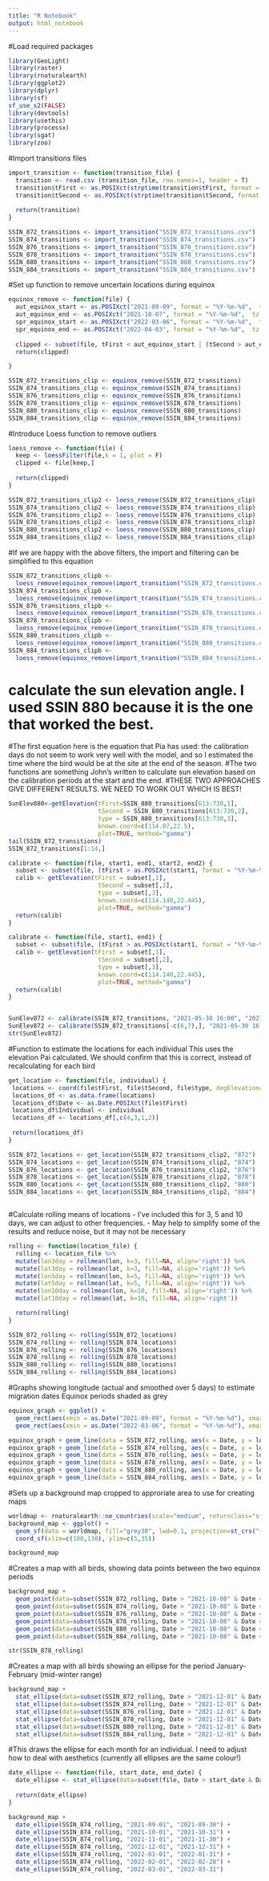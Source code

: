 ```yaml
---
title: "R Notebook"
output: html_notebook
---
```


#Load required packages
```r
library(GeoLight)
library(raster)
library(rnaturalearth)
library(ggplot2)
library(dplyr)
library(sf)
sf_use_s2(FALSE) 
library(devtools)
library(usethis)
library(processx)
library(sgat)
library(zoo)

```


#Import transitions files
```r
import_transition <- function(transition_file) {
  transition <- read.csv (transition_file, row.names=1, header = T)
  transition$tFirst <- as.POSIXct(strptime(transition$tFirst, format = "%Y-%m-%d %H:%M:%S",  tz = "GMT"))
  transition$tSecond <- as.POSIXct(strptime(transition$tSecond, format = "%Y-%m-%d %H:%M:%S",  tz = "GMT"))
  
  return(transition)
}

SSIN_872_transitions <- import_transition("SSIN_872_transitions.csv")
SSIN_874_transitions <- import_transition("SSIN_874_transitions.csv")
SSIN_876_transitions <- import_transition("SSIN_876_transitions.csv")
SSIN_878_transitions <- import_transition("SSIN_878_transitions.csv")
SSIN_880_transitions <- import_transition("SSIN_880_transitions.csv")
SSIN_884_transitions <- import_transition("SSIN_884_transitions.csv")

```

#Set up function to remove uncertain locations during equinox
```r
equinox_remove <- function(file) {
  aut_equinox_start <- as.POSIXct("2021-09-09", format = "%Y-%m-%d",  tz = "GMT")
  aut_equinox_end <- as.POSIXct("2021-10-07", format = "%Y-%m-%d",  tz = "GMT")
  spr_equinox_start <- as.POSIXct("2022-03-06", format = "%Y-%m-%d",  tz = "GMT")
  spr_equinox_end <- as.POSIXct("2022-04-03", format = "%Y-%m-%d",  tz = "GMT")
  
  clipped <- subset(file, tFirst < aut_equinox_start | (tSecond > aut_equinox_end & tFirst < spr_equinox_start) | tSecond > spr_equinox_end)
  return(clipped)

}

SSIN_872_transitions_clip <- equinox_remove(SSIN_872_transitions)
SSIN_874_transitions_clip <- equinox_remove(SSIN_874_transitions)
SSIN_876_transitions_clip <- equinox_remove(SSIN_876_transitions)
SSIN_878_transitions_clip <- equinox_remove(SSIN_878_transitions)
SSIN_880_transitions_clip <- equinox_remove(SSIN_880_transitions)
SSIN_884_transitions_clip <- equinox_remove(SSIN_884_transitions)


```

#Introduce Loess function to remove outliers
```r
loess_remove <- function(file) {
  keep <- loessFilter(file,k = 1, plot = F)
  clipped <- file[keep,]
  
  return(clipped)
}

SSIN_872_transitions_clip2 <- loess_remove(SSIN_872_transitions_clip)
SSIN_874_transitions_clip2 <- loess_remove(SSIN_874_transitions_clip)
SSIN_876_transitions_clip2 <- loess_remove(SSIN_876_transitions_clip)
SSIN_878_transitions_clip2 <- loess_remove(SSIN_878_transitions_clip)
SSIN_880_transitions_clip2 <- loess_remove(SSIN_880_transitions_clip)
SSIN_884_transitions_clip2 <- loess_remove(SSIN_884_transitions_clip)

```

#If we are happy with the above filters, the import and filtering can be simplified to this equation
```r
SSIN_872_transitions_clipb <-
  loess_remove(equinox_remove(import_transition("SSIN_872_transitions.csv")))
SSIN_874_transitions_clipb <-
  loess_remove(equinox_remove(import_transition("SSIN_874_transitions.csv")))
SSIN_876_transitions_clipb <-
  loess_remove(equinox_remove(import_transition("SSIN_876_transitions.csv")))
SSIN_878_transitions_clipb <-
  loess_remove(equinox_remove(import_transition("SSIN_878_transitions.csv")))
SSIN_880_transitions_clipb <-
  loess_remove(equinox_remove(import_transition("SSIN_880_transitions.csv")))
SSIN_884_transitions_clipb <-
  loess_remove(equinox_remove(import_transition("SSIN_884_transitions.csv")))

```


# calculate the sun elevation angle. I used SSIN 880 because it is the one that worked the best.
#The first equation here is the equation that Pia has used:
the calibration days do not seem to work very well with the model, and so I estimated the time where the bird would be at the site at the end of the season. 
#The two functions are something John's written to calculate sun elevation based on the calibration periods at the start and the end.
#THESE TWO APPROACHES GIVE DIFFERENT RESULTS. WE NEED TO WORK OUT WHICH IS BEST!
```r
SunElev880<-getElevation(tFirst=SSIN_880_transitions[613:730,1],
                         tSecond = SSIN_880_transitions[613:730,2],
                         type = SSIN_880_transitions[613:730,3],
                         known.coord=c(114.07,22.5),
                         plot=TRUE, method="gamma")
tail(SSIN_872_transitions)
SSIN_872_transitions[1:14,]

calibrate <- function(file, start1, end1, start2, end2) {
  subset <- subset(file, (tFirst > as.POSIXct(start1, format = "%Y-%m-%d %H:%M") & tSecond < as.POSIXct(end1, format = "%Y-%m-%d %H:%M")) | (tFirst > as.POSIXct(start2, format = "%Y-%m-%d %H:%M") & tSecond < as.POSIXct(end2, format = "%Y-%m-%d %H:%M")))
  calib <- getElevation(tFirst = subset[,1],
                         tSecond = subset[,2],
                         type = subset[,3],
                         known.coord=c(114.140,22.445),
                         plot=TRUE, method="gamma")
  return(calib)
}

calibrate <- function(file, start1, end1) {
  subset <- subset(file, (tFirst > as.POSIXct(start1, format = "%Y-%m-%d %H:%M") & tSecond < as.POSIXct(end1, format = "%Y-%m-%d %H:%M")))
  calib <- getElevation(tFirst = subset[,1],
                         tSecond = subset[,2],
                         type = subset[,3],
                         known.coord=c(114.140,22.445),
                         plot=TRUE, method="gamma")
  return(calib)
}


SunElev872 <- calibrate(SSIN_872_transitions, "2021-05-30 16:00", "2021-06-07 16:00", "2022-05-06 16:00", "2022-05-10 16:00")
SunElev872 <- calibrate(SSIN_872_transitions[-c(6,7),], "2021-05-30 16:00", "2021-06-07 16:00")
str(SunElev872)
```


#Function to estimate the locations for each individual
This uses the elevation Pai calculated. We should confirm that this is correct, instead of recalculating for each bird
```r
get_location <- function(file, individual) {
 locations <- coord(file$tFirst, file$tSecond, file$type, degElevation=-4.172)
 locations_df <- as.data.frame(locations)
 locations_df$Date <- as.Date.POSIXct(file$tFirst)
 locations_df$Individual <- individual
 locations_df <- locations_df[,c(4,3,1,2)]
   
 return(locations_df)
}

SSIN_872_locations <- get_location(SSIN_872_transitions_clip2, "872")
SSIN_874_locations <- get_location(SSIN_874_transitions_clip2, "874")
SSIN_876_locations <- get_location(SSIN_876_transitions_clip2, "876")
SSIN_878_locations <- get_location(SSIN_878_transitions_clip2, "878")
SSIN_880_locations <- get_location(SSIN_880_transitions_clip2, "880")
SSIN_884_locations <- get_location(SSIN_884_transitions_clip2, "884")



```


#Calculate rolling means of locations
- I've included this for 3, 5 and 10 days, we can adjust to other frequencies. 
- May help to simplify some of the results and reduce noise, but it may not be necessary
```r
rolling <- function(location_file) {
  rolling <- location_file %>%
  mutate(lon3day = rollmean(lon, k=3, fill=NA, align='right')) %>%
  mutate(lat3day = rollmean(lat, k=3, fill=NA, align='right')) %>%
  mutate(lon5day = rollmean(lon, k=5, fill=NA, align='right')) %>%
  mutate(lat5day = rollmean(lat, k=5, fill=NA, align='right')) %>%
  mutate(lon10day = rollmean(lon, k=10, fill=NA, align='right')) %>%
  mutate(lat10day = rollmean(lat, k=10, fill=NA, align='right'))

  return(rolling)
}

SSIN_872_rolling <- rolling(SSIN_872_locations)
SSIN_874_rolling <- rolling(SSIN_874_locations)
SSIN_876_rolling <- rolling(SSIN_876_locations)
SSIN_878_rolling <- rolling(SSIN_878_locations)
SSIN_880_rolling <- rolling(SSIN_880_locations)
SSIN_884_rolling <- rolling(SSIN_884_locations)

```


#Graphs showing longitude (actual and smoothed over 5 days) to estimate migration dates
Equinox periods shaded as grey
```r
equinox_graph <- ggplot() +
  geom_rect(aes(xmin = as.Date("2021-09-09", format = "%Y-%m-%d"), xmax = as.Date("2021-10-07", format = "%Y-%m-%d"), ymin = -Inf, ymax = Inf)) +
  geom_rect(aes(xmin = as.Date("2022-03-06", format = "%Y-%m-%d"), xmax = as.Date("2022-04-03", format = "%Y-%m-%d"), ymin = -Inf, ymax = Inf))

equinox_graph + geom_line(data = SSIN_872_rolling, aes(x = Date, y = lon))
equinox_graph + geom_line(data = SSIN_874_rolling, aes(x = Date, y = lon))
equinox_graph + geom_line(data = SSIN_876_rolling, aes(x = Date, y = lon))
equinox_graph + geom_line(data = SSIN_878_rolling, aes(x = Date, y = lon))
equinox_graph + geom_line(data = SSIN_880_rolling, aes(x = Date, y = lon))
equinox_graph + geom_line(data = SSIN_884_rolling, aes(x = Date, y = lon))

```


#Sets up a background map cropped to approriate area to use for creating maps
```r
worldmap <- rnaturalearth::ne_countries(scale="medium", returnclass="sf")     
background_map <- ggplot() + 
  geom_sf(data = worldmap, fill="grey30", lwd=0.1, projection=st_crs("+proj=longlat +datum=WGS84"))+         
  coord_sf(xlim=c(100,130), ylim=c(5,35))                                       

background_map
```


#Creates a map with all birds, showing data points between the two equinox periods
```r
background_map +
  geom_point(data=subset(SSIN_872_rolling, Date > "2021-10-08" & Date < "2022-03-05"), aes(x=lon, y=lat,colour="878"), size=1, shape=20)+
  geom_point(data=subset(SSIN_874_rolling, Date > "2021-10-08" & Date < "2022-03-05"), aes(x=lon, y=lat,colour="872"), size=1, shape=20)+
  geom_point(data=subset(SSIN_876_rolling, Date > "2021-10-08" & Date < "2022-03-05"), aes(x=lon, y=lat,colour="874"), size=1, shape=20)+
  geom_point(data=subset(SSIN_878_rolling, Date > "2021-10-08" & Date < "2022-03-05"), aes(x=lon, y=lat,colour="884"), size=1, shape=20)+
  geom_point(data=subset(SSIN_880_rolling, Date > "2021-10-08" & Date < "2022-03-05"), aes(x=lon, y=lat,colour="880"), size=1, shape=20)+
  geom_point(data=subset(SSIN_884_rolling, Date > "2021-10-08" & Date < "2022-03-05"), aes(x=lon, y=lat,colour="876"), size=1, shape=20)

str(SSIN_878_rolling)
```

#Creates a map with all birds showing an ellipse for the period January-February (mid-winter range)
```r
background_map +
  stat_ellipse(data=subset(SSIN_872_rolling, Date > "2021-12-01" & Date < "2022-01-31"), aes(x=lon, y=lat,colour="878"), size=1, shape=20)+
  stat_ellipse(data=subset(SSIN_874_rolling, Date > "2021-12-01" & Date < "2022-01-31"), aes(x=lon, y=lat,colour="872"), size=1, shape=20)+
  stat_ellipse(data=subset(SSIN_876_rolling, Date > "2021-12-01" & Date < "2022-01-31"), aes(x=lon, y=lat,colour="874"), size=1, shape=20)+
  stat_ellipse(data=subset(SSIN_878_rolling, Date > "2021-12-01" & Date < "2022-01-31"), aes(x=lon, y=lat,colour="884"), size=1, shape=20)+
  stat_ellipse(data=subset(SSIN_880_rolling, Date > "2021-12-01" & Date < "2022-01-31"), aes(x=lon, y=lat,colour="880"), size=1, shape=20)+
  stat_ellipse(data=subset(SSIN_884_rolling, Date > "2021-12-01" & Date < "2022-01-31"), aes(x=lon, y=lat,colour="876"), size=1, shape=20)

```


#This draws the ellipse for each month for an individual. I need to adjust how to deal with aesthetics (currently all ellipses are the same colour!)
```r
date_ellipse <- function(file, start_date, end_date) {
  date_ellipse <- stat_ellipse(data=subset(file, Date > start_date & Date < end_date), aes(x=lon, y=lat), size=1, shape=20)
  
  return(date_ellipse)
}  

background_map +
  date_ellipse(SSIN_874_rolling, "2021-09-01", "2021-09-30") +
  date_ellipse(SSIN_874_rolling, "2021-10-01", "2021-10-31") +
  date_ellipse(SSIN_874_rolling, "2021-11-01", "2021-11-30") +
  date_ellipse(SSIN_874_rolling, "2021-12-01", "2021-12-31") +
  date_ellipse(SSIN_874_rolling, "2022-01-01", "2022-01-31") +
  date_ellipse(SSIN_874_rolling, "2022-02-01", "2022-02-28") +
  date_ellipse(SSIN_874_rolling, "2022-03-01", "2022-03-31")


```

